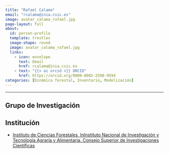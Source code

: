 ```yaml
---
title: "Rafael Calama"
email: "rcalama@inia.csic.es"  
image: avatar_calama_rafael.jpg
page-layout: full
about: 
  id: person-profile
  template: trestles
  image-shape: round
  image: avatar_calama_rafael.jpg
  links:
    - icon: envelope
      text: Email
      href: rcalama@inia.csic.es
    - text: "{{< ai orcid >}} ORCID"
      href: https://orcid.org/0000-0002-2598-9594
categories: [Dinámica forestal, Inventario, Modelización]
---
```

 
<hr>

:::{#person-profile}

## Grupo de Investigación


## Institución
- [Instituto de Ciencias Forestales, InInstituto Nacional de Investigación y Tecnología Agraria y Alimentaria. Consejo Superior de Investigaciones Científicas](https://www.inia.es/)

:::
